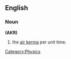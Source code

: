 ==English==
===Noun===
{{infl|en|noun|head=[[air kerma]] [[rate]]}}  '''(AKR)'''
# the [[air kerma]] per unit time.

[[Category:Physics]]